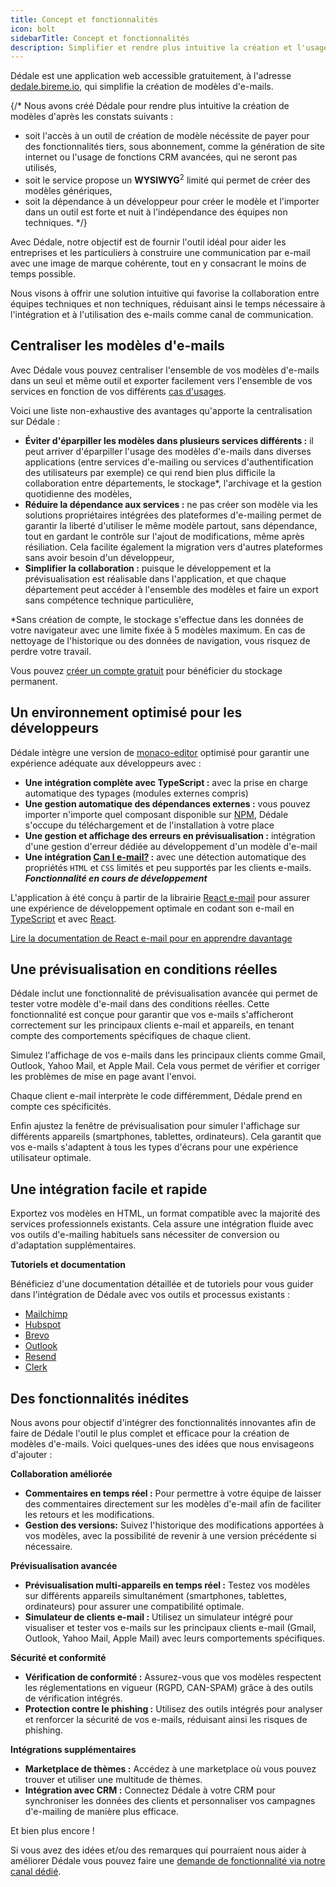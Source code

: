 ```yaml
---
title: Concept et fonctionnalités
icon: bolt
sidebarTitle: Concept et fonctionnalités
description: Simplifier et rendre plus intuitive la création et l'usage de modèles d'e-mails
---
```


Dédale est une application web accessible gratuitement, à l'adresse [dedale.bireme.io](https://dedale.bireme.io), qui simplifie la création de modèles d'e-mails.

{/* Nous avons créé Dédale pour rendre plus intuitive la création de modèles d'après les constats suivants :
- soit l'accès à un outil de création de modèle nécéssite de payer pour des fonctionnalités tiers, sous abonnement, comme la génération de site internet ou l'usage de fonctions CRM avancées, qui ne seront pas utilisés,
- soit le service propose un **WYSIWYG**<sup>2</sup> limité qui permet de créer des modèles génériques,
- soit la dépendance à un développeur pour créer le modèle et l'importer dans un outil est forte et nuit à l'indépendance des équipes non techniques. */}

Avec Dédale, notre objectif est de fournir l'outil idéal pour aider les entreprises et les particuliers à construire une communication par e-mail avec une image de marque cohérente, tout en y consacrant le moins de temps possible.

Nous visons à offrir une solution intuitive qui favorise la collaboration entre équipes techniques et non techniques, réduisant ainsi le temps nécessaire à l'intégration et à l'utilisation des e-mails comme canal de communication.

## Centraliser les modèles d'e-mails

Avec Dédale vous pouvez centraliser l'ensemble de vos modèles d'e-mails dans un seul et même outil et exporter facilement vers l'ensemble de vos services en fonction de vos différents [cas d'usages](/dedale/usages/e-mailing.mdx).

Voici une liste non-exhaustive des avantages qu'apporte la centralisation sur Dédale :
- **Éviter d'éparpiller les modèles dans plusieurs services différents :** il peut arriver d'éparpiller l'usage des modèles d'e-mails dans diverses applications (entre services d'e-mailing ou services d'authentification des utilisateurs par exemple) ce qui rend bien plus difficile la collaboration entre départements, le stockage*, l'archivage et la gestion quotidienne des modèles,
- **Réduire la dépendance aux services :** ne pas créer son modèle via les solutions propriétaires intégrées des plateformes d'e-mailing permet de garantir la liberté d'utiliser le même modèle partout, sans dépendance, tout en gardant le contrôle sur l'ajout de modifications, même après résiliation. Cela facilite également la migration vers d'autres plateformes sans avoir besoin d'un développeur,
- **Simplifier la collaboration :** puisque le développement et la prévisualisation est réalisable dans l'application, et que chaque département peut accéder à l'ensemble des modèles et faire un export sans compétence technique particulière,

<Warning>

*Sans création de compte, le stockage s'effectue dans les données de votre navigateur avec une limite fixée à 5 modèles maximum. En cas de nettoyage de l'historique ou des données de navigation, vous risquez de perdre votre travail.

Vous pouvez [créer un compte gratuit](https://bireme.io) pour bénéficier du stockage permanent.

</Warning>

## Un environnement optimisé pour les développeurs

Dédale intègre une version de [monaco-editor](https://microsoft.github.io/monaco-editor/) optimisé pour garantir une expérience adéquate aux développeurs avec :
- **Une intégration complète avec TypeScript :** avec la prise en charge automatique des typages (modules externes compris)
- **Une gestion automatique des dépendances externes :** vous pouvez importer n'importe quel composant disponible sur [NPM](https://www.npmjs.com/), Dédale s'occupe du téléchargement et de l'installation à votre place
- **Une gestion et affichage des erreurs en prévisualisation :** intégration d'une gestion d'erreur dédiée au développement d'un modèle d'e-mail
- **Une intégration [Can I e-mail?](https://www.canie-mail.com/) :** avec une détection automatique des propriétés `HTML` et `CSS` limités et peu supportés par les clients e-mails. **_Fonctionnalité en cours de développement_**

<Info>

L'application à été conçu à partir de la librairie [React e-mail](https://react.e-mail/) pour assurer une expérience de développement optimale en codant son e-mail en [TypeScript](https://www.typescriptlang.org/) et avec [React](https://react.dev/).

[Lire la documentation de React e-mail pour en apprendre davantage](https://react.e-mail/docs/introduction)

</Info>

## Une prévisualisation en conditions réelles

Dédale inclut une fonctionnalité de prévisualisation avancée qui permet de tester votre modèle d'e-mail dans des conditions réelles. Cette fonctionnalité est conçue pour garantir que vos e-mails s'afficheront correctement sur les principaux clients e-mail et appareils, en tenant compte des comportements spécifiques de chaque client.

Simulez l'affichage de vos e-mails dans les principaux clients comme Gmail, Outlook, Yahoo Mail, et Apple Mail. Cela vous permet de vérifier et corriger les problèmes de mise en page avant l'envoi.

Chaque client e-mail interprète le code différemment, Dédale prend en compte ces spécificités.

Enfin ajustez la fenêtre de prévisualisation pour simuler l'affichage sur différents appareils (smartphones, tablettes, ordinateurs). Cela garantit que vos e-mails s'adaptent à tous les types d'écrans pour une expérience utilisateur optimale.

## Une intégration facile et rapide

Exportez vos modèles en HTML, un format compatible avec la majorité des services professionnels existants. Cela assure une intégration fluide avec vos outils d'e-mailing habituels sans nécessiter de conversion ou d'adaptation supplémentaires.

**Tutoriels et documentation**

Bénéficiez d'une documentation détaillée et de tutoriels pour vous guider dans l'intégration de Dédale avec vos outils et processus existants :

- [Mailchimp](/dedale/integrations/mailchimp)
- [Hubspot](/dedale/integrations/hubspot)
- [Brevo](/dedale/integrations/brevo)
- [Outlook](/dedale/integrations/outlook)
- [Resend](/dedale/integrations/resend)
- [Clerk](/dedale/integrations/clerk)

## Des fonctionnalités inédites

Nous avons pour objectif d'intégrer des fonctionnalités innovantes afin de faire de Dédale l'outil le plus complet et efficace pour la création de modèles d'e-mails. Voici quelques-unes des idées que nous envisageons d'ajouter :

**Collaboration améliorée**

- **Commentaires en temps réel :** Pour permettre à votre équipe de laisser des commentaires directement sur les modèles d'e-mail afin de faciliter les retours et les modifications.
- **Gestion des versions:** Suivez l'historique des modifications apportées à vos modèles, avec la possibilité de revenir à une version précédente si nécessaire.

**Prévisualisation avancée**

- **Prévisualisation multi-appareils en temps réel :** Testez vos modèles sur différents appareils simultanément (smartphones, tablettes, ordinateurs) pour assurer une compatibilité optimale.
- **Simulateur de clients e-mail :** Utilisez un simulateur intégré pour visualiser et tester vos e-mails sur les principaux clients e-mail (Gmail, Outlook, Yahoo Mail, Apple Mail) avec leurs comportements spécifiques.

**Sécurité et conformité**

- **Vérification de conformité :** Assurez-vous que vos modèles respectent les réglementations en vigueur (RGPD, CAN-SPAM) grâce à des outils de vérification intégrés.
- **Protection contre le phishing :** Utilisez des outils intégrés pour analyser et renforcer la sécurité de vos e-mails, réduisant ainsi les risques de phishing.

**Intégrations supplémentaires**

- **Marketplace de thèmes :** Accédez à une marketplace où vous pouvez trouver et utiliser une multitude de thèmes.
- **Intégration avec CRM :** Connectez Dédale à votre CRM pour synchroniser les données des clients et personnaliser vos campagnes d'e-mailing de manière plus efficace.

Et bien plus encore !

Si vous avez des idées et/ou des remarques qui pourraient nous aider à améliorer Dédale vous pouvez faire une [demande de fonctionnalité via notre canal dédié](https://github.com/orgs/bireme-lab/discussions/new?category=ideas).
